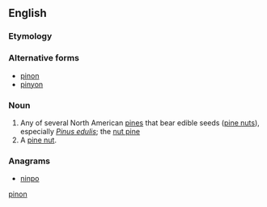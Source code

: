 {{also|pinon}}
==English==

===Etymology===
{{etyl|es}}

===Alternative forms===
* [[pinon]]
* [[pinyon]]

===Noun===
{{en-noun}}

# Any of several North American [[pine]]s that bear edible seeds ([[pine nut]]s), especially ''[[Pinus edulis]]''; the [[nut pine]]
# A [[pine nut]].

===Anagrams===
* [[ninpo#English|ninpo]]

[[Category:English terms spelled with Ñ|pinon]]